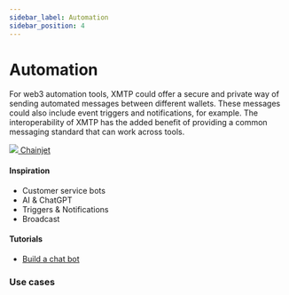 ```yaml
---
sidebar_label: Automation
sidebar_position: 4
---
```



# Automation

For web3 automation tools, XMTP could offer a secure and private way of sending automated messages between different wallets. These messages could also include event triggers and notifications, for example. The interoperability of XMTP has the added benefit of providing a common messaging standard that can work across tools.

<div class="chain-list white">
  <a href="https://chainjet.io/" class="chain-item">
    <img src={chainjet} />
    <span>Chainjet</span>
  </a>
</div>

#### Inspiration

- Customer service bots
- AI & ChatGPT
- Triggers & Notifications
- Broadcast

#### Tutorials

- [Build a chat bot](/docs/tutorials/bots)

### Use cases


<Usecases />
